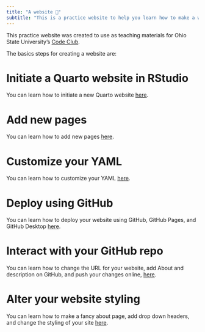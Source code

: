 ```yaml
---
title: "A website 👋"
subtitle: "This is a practice website to help you learn how to make a website (so meta)."
---
```


This practice website was created to use as teaching materials for Ohio State University's [Code Club](https://osu-codeclub.github.io/).

The basics steps for creating a website are:

# Initiate a Quarto website in RStudio

You can learn how to initiate a new Quarto website [here](https://osu-codeclub.github.io/posts/website_01_initiation/).

# Add new pages

You can learn how to add new pages [here](https://osu-codeclub.github.io/posts/website_02/#adding-a-new-page-to-your-site).

# Customize your YAML

You can learn how to customize your YAML [here](https://osu-codeclub.github.io/posts/website_02/#modifying-the-yaml-header-of-our-new-page).

# Deploy using GitHub

You can learn how to deploy your website using GitHub, GitHub Pages, and GitHub Desktop [here](https://osu-codeclub.github.io/posts/website_03_deploy-github/).

# Interact with your GitHub repo

You can learn how to change the URL for your website, add About and description on GitHub, and push your changes online, [here](https://osu-codeclub.github.io/posts/website_04/).

# Alter your website styling

You can learn how to make a fancy about page, add drop down headers, and change the styling of your site [here](https://osu-codeclub.github.io/posts/website_05/).